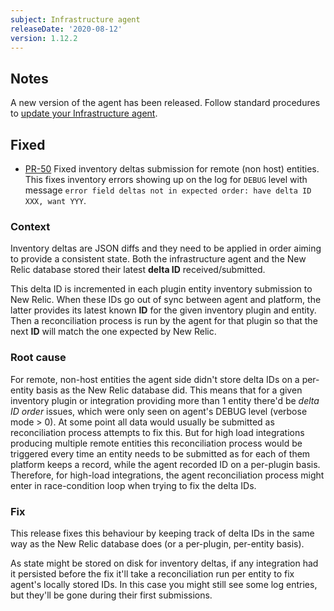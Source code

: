 ```yaml
---
subject: Infrastructure agent
releaseDate: '2020-08-12'
version: 1.12.2
---
```


## Notes

A new version of the agent has been released. Follow standard procedures to [update your Infrastructure agent](https://docs.newrelic.com/docs/infrastructure/install-configure-manage-infrastructure/update-or-uninstall/update-infrastructure-agent).

## Fixed

* [PR-50](https://github.com/newrelic/infrastructure-agent/pull/59) Fixed inventory deltas submission for remote (non host) entities. This fixes inventory errors showing up on the log for `DEBUG` level with message `error field deltas not in expected order: have delta ID XXX, want YYY`.

### Context

Inventory deltas are JSON diffs and they need to be applied in order aiming to provide a consistent state. Both the infrastructure agent and the New Relic database stored their latest **delta ID** received/submitted.

This delta ID is incremented in each plugin entity inventory submission to New Relic. When these IDs go out of sync between agent and platform, the latter provides its latest known **ID** for the given inventory plugin and entity. Then a reconciliation process is run by the agent for that plugin so that the next **ID** will match the one expected by New Relic.

### Root cause

For remote, non-host entities the agent side didn't store delta IDs on a per-entity basis as the New Relic database did. This means that for a given inventory plugin or integration providing more than 1 entity there'd be _delta ID order_ issues, which were only seen on agent's DEBUG level (verbose mode > 0). At some point all data would usually be submitted as reconciliation process attempts to fix this. But for high load integrations producing multiple remote entities this reconciliation process would be triggered every time an entity needs to be submitted as for each of them platform keeps a record, while the agent recorded ID on a per-plugin basis. Therefore, for high-load integrations, the agent reconciliation process might enter in race-condition loop when trying to fix the delta IDs.

### Fix

This release fixes this behaviour by keeping track of delta IDs in the same way as the New Relic database does (or a per-plugin, per-entity basis).

As state might be stored on disk for inventory deltas, if any integration had it persisted before the fix it'll take a reconciliation run per entity to fix agent's locally stored IDs. In this case you might still see some log entries, but they'll be gone during their first submissions.
